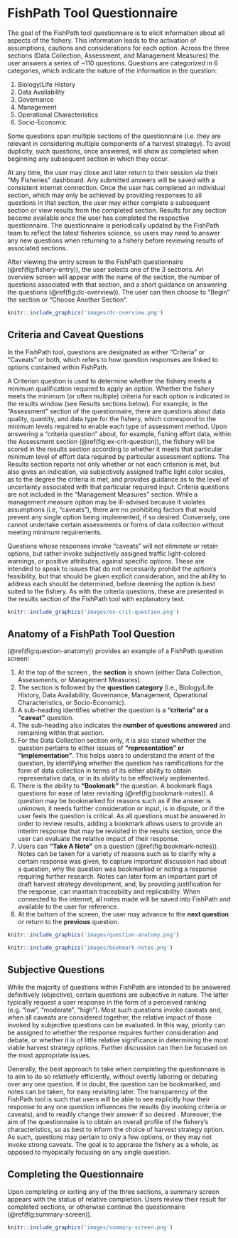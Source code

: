 # FishPath Tool Questionnaire

The goal of the FishPath tool questionnaire is to elicit information about all aspects of the fishery. This information leads to the activation of assumptions, cautions and considerations for each option. Across the three sections (Data Collection, Assessment, and Management Measures) the user answers a series of ~110 questions. Questions are categorized in 6 categories, which indicate the nature of the information in the question:

1. Biology/Life History
2. Data Availability
3. Governance
4. Management 
5. Operational Characteristics
6. Socio-Economic

Some questions span multiple sections of the questionnaire (i.e. they are relevant in considering multiple components of a harvest strategy). To avoid duplicity, such questions, once answered, will show as completed when beginning any subsequent section in which they occur. 

At any time, the user may close and later return to their session via their “My Fisheries” dashboard. Any submitted answers will be saved with a consistent internet connection. Once the user has completed an individual section, which may only be achieved by providing responses to all questions in that section, the user may either complete a subsequent section or view results from the completed section. Results for any section become available once the user has completed the respective questionnaire. The questionnaire is periodically updated by the FishPath team to reflect the latest fisheries science, so users may need to answer any new questions when returning to a fishery before reviewing results of associated sections.

After viewing the entry screen to the FishPath questionnaire (\@ref(fig:fishery-entry)), the user selects one of the 3 sections. An overview screen will appear with the name of the section, the number of questions associated with that section, and a short guidance on answering the questions (\@ref(fig:dc-overview)). The user can then choose to “Begin” the section or “Choose Another Section”. 

```r
knitr::include_graphics('images/dc-overview.png')
```

## Criteria and Caveat Questions
In the FishPath tool, questions are designated as either “Criteria” or “Caveats” or both, which refers to how question responses are linked to options contained within FishPath. 

A Criterion question is used to determine whether the fishery meets a minimum qualification required to apply an option. Whether the fishery meets the minimum (or often multiple) criteria for each option is indicated in the results window (see Results sections below). For example, in the “Assessment” section of the questionnaire, there are questions about data quality, quantity, and data type for the fishery, which correspond to the minimum levels required to enable each type of assessment method. Upon answering a “criteria question” about, for example, fishing effort data, within the Assessment section (\@ref(fig:ex-crit-question)), the fishery will be scored in the results section according to whether it meets that particular minimum level of effort data required by particular assessment options. The Results section reports not only whether or not each criterion is met, but also gives an indication, via subjectively assigned traffic light color scales, as to the degree the criteria is met, and provides guidance as to the level of uncertainty associated with that particular required input. Criteria questions are not included in the “Management Measures” section. While a management measure option may be ill-advised because it violates assumptions (i.e, “caveats”), there are no prohibiting factors that would prevent any single option being implemented, if so desired. Conversely, one cannot undertake certain assessments or forms of data collection without meeting minimum requirements. 

Questions whose responses invoke “caveats” will not eliminate or retain options, but rather invoke subjectively assigned traffic light-colored warnings, or positive attributes, against specific options. These are intended to speak to issues that do not necessarily prohibit the option’s feasibility, but that should be given explicit consideration, and the ability to address each should be determined, before deeming the option is best suited to the fishery. As with the criteria questions, these are presented in the results section of the FishPath tool with explanatory text.
 
 ```r
knitr::include_graphics('images/ex-crit-question.png')
```

## Anatomy of a FishPath Tool Question
(\@ref(fig:question-anatomy)) provides an example of a FishPath question screen:

1.	At the top of the screen  , the **section** is shown (either Data Collection, Assessments, or Management Measures). 
2.	The section is followed by the **question category** (i.e., Biology/Life History, Data Availability, Governance, Management, Operational Characteristics, or Socio-Economic). 
3.	A sub-heading identifies whether the question is a **“criteria” or a “caveat”** question.
4.	The sub-heading also indicates the **number of questions answered** and remaining within that section. 
5.	For the Data Collection section only, it is also stated whether the question pertains to either issues of **“representation” or “implementation”**. This helps users to understand the intent of the question, by identifying whether the question has ramifications for the form of data collection in terms of its either ability to obtain representative data, or in its ability to be effectively implemented. 
6.	There is the ability to **“Bookmark”** the question. A bookmark flags questions for ease of later revisiting (\@ref(fig:bookmark-notes)). A question may be bookmarked for reasons such as if the answer is unknown, it needs further consideration or input, is in dispute, or if the user feels the question is critical. As all questions must be answered in order to review results, adding a bookmark allows users to provide an interim response that may be revisited in the results section, once the user can evaluate the relative impact of their response. 
7.	Users can **“Take A Note”** on a question (\@ref(fig:bookmark-notes)). Notes can be taken for a variety of reasons such as to clarify why a certain response was given, to capture important discussion had about a question, why the question was bookmarked or noting a response requiring further research. Notes can later form an important part of draft harvest strategy development, and, by providing justification for the response, can maintain traceability and replicability. When connected to the internet, all notes made will be saved into FishPath and available to the user for reference. 
8.	At the bottom of the screen, the user may advance to the **next question** or return to the **previous** question. 

 ```r
knitr::include_graphics('images/question-anatomy.png')
```

 ```r
knitr::include_graphics('images/bookmark-notes.png')
```

## Subjective Questions

While the majority of questions within FishPath are intended to be answered definitively (objective), certain questions are subjective in nature. The latter typically request a user response in the form of a perceived ranking (e.g. “low”, “moderate”, “high”). Most such questions invoke caveats and, when all caveats are considered together, the relative impact of those invoked by subjective questions can be evaluated. In this way, priority can be assigned to whether the response requires further consideration and debate, or whether it is of little relative significance in determining the most viable harvest strategy options. Further discussion can then be focused on the most appropriate issues.

Generally, the best approach to take when completing the questionnaire is to aim to do so relatively efficiently, without overtly laboring or debating over any one question. If in doubt, the question can be bookmarked, and notes can be taken, for easy revisiting later. The transparency of the FishPath tool is such that users will be able to see explicitly how their response to any one question influences the results (by invoking criteria or caveats), and to readily change their answer if so desired   . Moreover, the aim of the questionnaire is to obtain an overall profile of the fishery’s characteristics, so as best to inform the choice of harvest strategy option. As such, questions may pertain to only a few options, or they may not invoke strong caveats. The goal is to appraise the fishery as a whole, as opposed to myopically focusing on any single question.

## Completing the Questionnaire
Upon completing or exiting any of the three sections, a summary screen appears with the status of relative completion. Users review their result for completed sections, or otherwise continue the questionnaire (\@ref(fig:summary-screen)). 

 ```r
knitr::include_graphics('images/summary-screen.png')
```